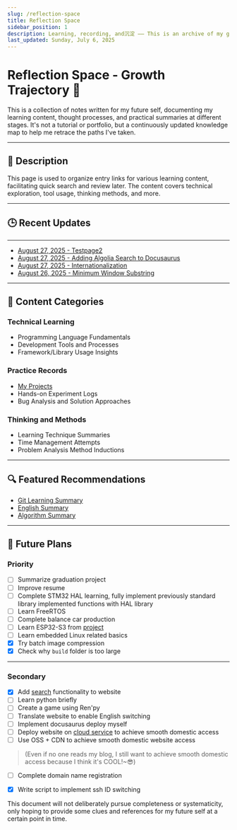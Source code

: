 ```yaml
---
slug: /reflection-space
title: Reflection Space
sidebar_position: 1
description: Learning, recording, and沉淀 —— This is an archive of my growth trajectory.
last_updated: Sunday, July 6, 2025
---
```


# Reflection Space - Growth Trajectory 🧭

This is a collection of notes written for my future self, documenting my learning content, thought processes, and practical summaries at different stages. It's not a tutorial or portfolio, but a continuously updated knowledge map to help me retrace the paths I've taken.

---

## 📌 Description

This page is used to organize entry links for various learning content, facilitating quick search and review later. The content covers technical exploration, tool usage, thinking methods, and more.

---

## 🕒 Recent Updates

---
- [August 27, 2025 - Testpage2](/docs/mydoc/testpage2)
- [August 27, 2025 - Adding Algolia Search to Docusaurus](/blog/Algolia)
- [August 27, 2025 - Internationalization](/blog/i18n)
- [August 26, 2025 - Minimum Window Substring](/blog/LeetCode76)
---


## 📁 Content Categories

### Technical Learning

- Programming Language Fundamentals
- Development Tools and Processes
- Framework/Library Usage Insights

### Practice Records

- [My Projects](/docs/category/我的项目)
- Hands-on Experiment Logs
- Bug Analysis and Solution Approaches

### Thinking and Methods

- Learning Technique Summaries
- Time Management Attempts
- Problem Analysis Method Inductions

---

## 🔍 Featured Recommendations

- [Git Learning Summary](/blog/LearnGit)
- [English Summary](/blog/LearnEng)
- [Algorithm Summary](/blog/Algorithm)

---

## 📁 Future Plans

### Priority
- [ ] Summarize graduation project
- [ ] Improve resume
- [ ] Complete STM32 HAL learning, fully implement previously standard library implemented functions with HAL library
- [ ] Learn FreeRTOS
- [ ] Complete balance car production
- [ ] Learn ESP32-S3 from [project](https://github.com/78/xiaozhi-esp32 "小智")
- [ ] Learn embedded Linux related basics
- [X] Try batch image compression
- [X] Check why `build` folder is too large

---
### Secondary
- [X] Add [search](https://www.alanwang.site/posts/blog-guides/docusaurus-search "reference") functionality to website
- [ ] Learn python briefly
- [ ] Create a game using Ren'py
- [ ] Translate website to enable English switching
- [ ] Implement docusaurus deploy myself
- [ ] Deploy website on [cloud service](https://help.aliyun.com/zh/ecs/support/ecs-free-trial?spm=a2c4g.11186623.help-menu-25365.d_8_1_0.1f1630183ZuMk1) to achieve smooth domestic access
- [ ] Use OSS + CDN to achieve smooth domestic website access
> (Even if no one reads my blog, I still want to achieve smooth domestic access because I think it's COOL!~😎)
- [ ] Complete domain name registration
- [X] Write script to implement ssh ID switching



This document will not deliberately pursue completeness or systematicity, only hoping to provide some clues and references for my future self at a certain point in time.